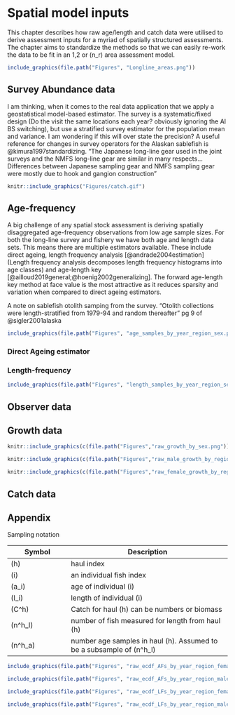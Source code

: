 # Spatial model inputs {#spatialmodelInputs}

This chapter describes how raw age/length and catch data were utilised to derive assessment inputs for a myriad of spatially structured assessments. The chapter aims to standardize the methods so that we can easily re-work the data to be fit in an 1,2 or \(n_r\) area assessment model.




```r
include_graphics(file.path("Figures", "Longline_areas.png"))
```


## Survey Abundance data {#surveyData}

I am thinking, when it comes to the real data application that we apply a geostatistical model-based estimator. The survey is a systematic/fixed design (Do the visit the same locations each year? obviously ignoring the AI BS switching), but use a stratified survey estimator for the population mean and variance. I am wondering if this will over state the precision? A useful reference for changes in survey operators for the Alaskan sablefish is @kimura1997standardizing. "The Japanese long-line gear used in the joint surveys and the NMFS long-line gear are similar in many respects...Differences between Japanese sampling gear and NMFS sampling gear were mostly due to hook and gangion construction"


```r
knitr::include_graphics("Figures/catch.gif")
```

## Age-frequency {#AFs}
A big challenge of any spatial stock assessment is deriving spatially disaggregated age-frequency observations from low age sample sizes. For both the long-line survey and fishery we have both age and length data sets. This means there are multiple estimators available. These include direct ageing, length frequency analysis [@andrade2004estimation] (Length frequency analysis decomposes length frequency histograms into age classes) and age-length key [@ailloud2019general;@hoenig2002generalizing]. The forward age-length key method at face value is the most attractive as it reduces sparsity and variation when compared to direct ageing estimators.


A note on sablefish otolith samping from the survey.
"Otolith collections were length-stratified from 1979-94 and random thereafter" pg 9 of @sigler2001alaska

```r
include_graphics(file.path("Figures", "age_samples_by_year_region_sex.png"))
```

### Direct Ageing estimator {-}



### Length-frequency {-}


```r
include_graphics(file.path("Figures", "length_samples_by_year_region_sex.png"))
```


## Observer data {#ObserverData}


## Growth data {#Growth}
```r
knitr::include_graphics(c(file.path("Figures","raw_growth_by_sex.png")))
``` 



```r
knitr::include_graphics(c(file.path("Figures","raw_male_growth_by_region.png"),file.path("Figures","raw_male_growth_by_decade.png")))
``` 


```r
knitr::include_graphics(c(file.path("Figures","raw_female_growth_by_region.png"),file.path("Figures","raw_female_growth_by_decade.png")))
``` 





## Catch data {#CatchData}


## Appendix {-}

Sampling notation


+----------------------------+-----------------------------------------------------------------------------+
| Symbol                     | Description                            
+============================+=============================================================================+
| \(h\)                      | haul index
+----------------------------+-----------------------------------------------------------------------------+
| \(i\)                      | an individual fish index
+----------------------------+-----------------------------------------------------------------------------+
| \(a_i\)                    | age of individual \(i\)
+----------------------------+-----------------------------------------------------------------------------+
| \(l_i\)                    | length of individual \(i\) 
+----------------------------+-----------------------------------------------------------------------------+
| \(C^h\)                    | Catch for haul \(h\) can be numbers or biomass
+----------------------------+-----------------------------------------------------------------------------+
| \(n^h_l\)                  | number of fish measured for length from haul \(h\) 
+----------------------------+-----------------------------------------------------------------------------+
| \(n^h_a\)                  | number age samples in haul \(h\). Assumed to be a subsample of \(n^h_l\)
+----------------------------+-----------------------------------------------------------------------------+




```r
include_graphics(file.path("Figures", "raw_ecdf_AFs_by_year_region_female.png"))
```

```r
include_graphics(file.path("Figures", "raw_ecdf_AFs_by_year_region_male.png"))
```


```r
include_graphics(file.path("Figures", "raw_ecdf_LFs_by_year_region_female.png"))
```

```r
include_graphics(file.path("Figures", "raw_ecdf_LFs_by_year_region_male.png"))
```
